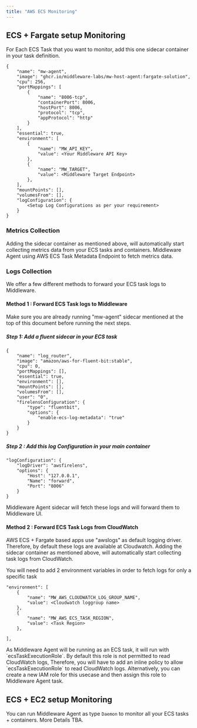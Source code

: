 ```yaml
---
title: "AWS ECS Monitoring"
---
```


## ECS + Fargate setup Monitoring

For Each ECS Task that you want to monitor, add this one sidecar container in your task definition.
```
{
    "name": "mw-agent",
    "image": "ghcr.io/middleware-labs/mw-host-agent:fargate-solution",
    "cpu": 256,
    "portMappings": [
        {
            "name": "8006-tcp",
            "containerPort": 8006,
            "hostPort": 8006,
            "protocol": "tcp",
            "appProtocol": "http"
        }
    ],
    "essential": true,
    "environment": [
        {
            "name": "MW_API_KEY",
            "value": <Your Middleware API Key>
        },
        {
            "name": "MW_TARGET",
            "value": <Middleware Target Endpoint>
        },
    ],
    "mountPoints": [],
    "volumesFrom": [],
    "logConfiguration": {
        <Setup Log Configurations as per your requirement>
    }
}
```

### Metrics Collection
Adding the sidecar container as mentioned above, will automatically start collecting metrics data from your ECS tasks and containers.
Middleware Agent using AWS ECS Task Metadata Endpoint to fetch metrics data.

### Logs Collection

We offer a few different methods to forward your ECS task logs to Middleware.

#### Method 1 :  Forward ECS Task logs to Middleware

Make sure you are already running "mw-agent" sidecar mentioned at the top of this document before running the next steps.

##### Step 1: Add a fluent sidecar in your ECS task
```
{
    "name": "log_router",
    "image": "amazon/aws-for-fluent-bit:stable",
    "cpu": 0,
    "portMappings": [],
    "essential": true,
    "environment": [],
    "mountPoints": [],
    "volumesFrom": [],
    "user": "0",
    "firelensConfiguration": {
        "type": "fluentbit",
        "options": {
            "enable-ecs-log-metadata": "true"
        }
    }
}
```
##### Step 2 : Add this log Configuration in your main container

```
"logConfiguration": {
    "logDriver": "awsfirelens",
    "options": {
        "Host": "127.0.0.1",
        "Name": "forward",
        "Port": "8006"
    }
}
```
Middleware Agent sidecar will fetch these logs and will forward them to Middleware UI.

#### Method 2 : Forward ECS Task Logs from CloudWatch 
AWS ECS + Fargate based apps use "awslogs" as default logging driver. Therefore, by default these logs are available at Cloudwatch.
Adding the sidecar container as mentioned above, will automatically start collecting task logs from CloudWatch.

You will need to add 2 environment variables in order to fetch logs for only a specific task 
```
"environment": [    
    {
        "name": "MW_AWS_CLOUDWATCH_LOG_GROUP_NAME",
        "value": <Cloudwatch loggroup name>
    },
    {
        "name": "MW_AWS_ECS_TASK_REGION",
        "value": <Task Region>
    },
    
],
```

<Note>
As Middleware Agent will be running as an ECS task, it will run with `ecsTaskExecutionRole`. By default this role is not permitted to read CloudWatch logs, 
Therefore, you will have to add an inline policy to allow `ecsTaskExecutionRole` to read CloudWatch logs. Alternatively, you can create a new IAM role for this usecase and then assign this role to Middleware Agent task. 
</Note>

## ECS + EC2 setup Monitoring

You can run Middleware Agent as type `Daemon` to monitor all your ECS tasks + containers.
More Details TBA.



